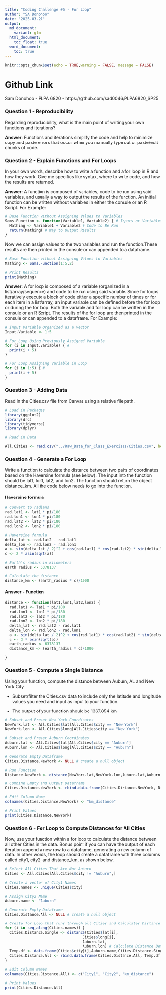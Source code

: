 ```yaml
---
title: "Coding Challenge #5 - For Loop"
author: "SA Donohoo"
date: "2025-03-27"
output:
  md_document:
    variant: gfm
  html_document:
    toc_float: true
  word_document:
    toc: true
---
```


```r
knitr::opts_chunk$set(echo = TRUE,warning = FALSE, message = FALSE)
```

# Github Link
Sam Donohoo - PLPA 6820 - https://github.com/sad0046/PLPA6820_SP25

### Question 1 - Reproducibility
Regarding reproducibility, what is the main point of writing your own functions and iterations?

**Answer**: Functions and iterations simplify the code and help to minimize copy and paste errors that occur when you manually type out or paste/edit chunks of code.

### Question 2 - Explain Functions and For Loops
In your own words, describe how to write a function and a for loop in R and how they work. Give me specifics like syntax, where to write code, and how the results are returned.

**Answer**: A function is composed of variables, code to be run using said variables, and usually a way to output the results of the function. An initial function can be written without variables in either the consule or an R Script. For Example:
```r
# Base Function without Assigning Values to Variables
Sams.Function <- function(Variable1, Variable2) { # Inputs or Variables to Be Read. Uses {}.
  Mathing <- Variable1 + Variable2 # Code to Be Run
  return(Mathing) # Way to Output Results
}
```
Now we can assign values to the two variables and run the function.These results are then printed in the consule or can appended to a dataframe.
```r
# Base Function without Assigning Values to Variables
Mathing <- Sams.Function(1:5,2)

# Print Results
print(Mathing)
```

**Answer**: A for loop is composed of a variable (organized in a list/array/sequence) and code to be run using said variable. Since for loops iteratively execute a block of code either a specific number of times or for each item in a list/array, an input variable can be defined before the for loop or during the for loop. Both the variable and for loop can be written in the consule or an R Script. The results of the for loop are then printed in the consule or can appended to a dataframe. For Example:
```r
# Input Variable Organized as a Vector
Input.Variable <- 1:5

# For Loop Using Previously Assigned Variable
for (i in Input.Variable) { # 
  print(i + 5)
}

# For Loop Assigning Variable in Loop
for (i in 1:5) { # 
  print(i + 5)
}
```

### Question 3 - Adding Data
Read in the Cities.csv file from Canvas using a relative file path.
```r
# Load in Packages
library(ggplot2)
library(drc) 
library(tidyverse)
library(dplyr)

# Read in Data

All.Cities <- read.csv("../Raw_Data_for_Class_Exercises/Cities.csv", header = TRUE, na.strings = "NA")
```

### Question 4 - Generate a For Loop
Write a function to calculate the distance between two pairs of coordinates based on the Haversine formula (see below). The input into the function should be lat1, lon1, lat2, and lon2. The function should return the object distance_km. All the code below needs to go into the function.

#### Haversine formula
```r
# Convert to radians
rad.lat1 <- lat1 * pi/180
rad.lon1 <- lon1 * pi/180
rad.lat2 <- lat2 * pi/180
rad.lon2 <- lon2 * pi/180

# Haversine formula
delta_lat <- rad.lat2 - rad.lat1
delta_lon <- rad.lon2 - rad.lon1
a <- sin(delta_lat / 2)^2 + cos(rad.lat1) * cos(rad.lat2) * sin(delta_lon / 2)^2
c <- 2 * asin(sqrt(a)) 

# Earth's radius in kilometers
earth_radius <- 6378137

# Calculate the distance
distance_km <- (earth_radius * c)/1000

```

#### Answer - Function
```r
distance <- function(lat1,lon1,lat2,lon2) {
  rad.lat1 <- lat1 * pi/180
  rad.lon1 <- lon1 * pi/180
  rad.lat2 <- lat2 * pi/180
  rad.lon2 <- lon2 * pi/180
  delta_lat <- rad.lat2 - rad.lat1
  delta_lon <- rad.lon2 - rad.lon1
  a <- sin(delta_lat / 2)^2 + cos(rad.lat1) * cos(rad.lat2) * sin(delta_lon / 2)^2
  c <- 2 * asin(sqrt(a))
  earth_radius <- 6378137
  distance_km <- (earth_radius * c)/1000

}
```

### Question 5 - Compute a Single Distance
Using your function, compute the distance between Auburn, AL and New York City 

- Subset/filter the Cities.csv data to include only the latitude and longitude values you need and input as input to your function. 

- The output of your function should be 1367.854 km

```r
# Subset and Preset New York Coordinates
NewYork.lat <- All.Cities$lat[All.Cities$city == "New York"]
NewYork.lon <- All.Cities$long[All.Cities$city == "New York"]

# Subset and Preset Auburn Coordinates
Auburn.lat <- All.Cities$lat[All.Cities$city == "Auburn"]
Auburn.lon <- All.Cities$long[All.Cities$city == "Auburn"]

# Generate Empty Dataframe
Cities.Distance.NewYork <- NULL # create a null object

# Run Function
Distance.NewYork <- distance(NewYork.lat,NewYork.lon,Auburn.lat,Auburn.lon)

# Combine Empty and Output Dataframe
Cities.Distance.NewYork <- rbind.data.frame(Cities.Distance.NewYork, Distance.NewYork)

# Edit Column Name
colnames(Cities.Distance.NewYork) <- "km_distance"

# Print Values
print(Cities.Distance.NewYork)
```

### Question 6 - For Loop to Compute Distances for All Cities
Now, use your function within a for loop to calculate the distance between all other Cities in the data. Bonus point if you can have the output of each iteration append a new row to a dataframe, generating a new column of data. In other words, the loop should create a dataframe with three columns called city1, city2, and distance_km, as shown below.

```r
# Select All Cities That Are Not Auburn
Cities <- All.Cities[All.Cities$city != "Auburn",]

# Create a vector of City1 Names
Cities.names <- unique(Cities$city)

# Assign City2 Name
Auburn.name <- "Auburn"

# Generate Empty Dataframe
Cities.Distance.All <- NULL # create a null object

# Create for Loop that runs through all Cities and Calculates Distance to Auburn
for (i in seq_along(Cities.names)) {
  Cities.Distance.Single <- distance(Cities$lat[i],
                                   Cities$long[i],
                                   Auburn.lat,
                                   Auburn.lon) # Calculate Distance Between Two Cities
  Temp.df <- data.frame(Cities$city[i],Auburn.name,Cities.Distance.Single) # Create a Row with City1, City2, and km_Distance
  Cities.Distance.All <- rbind.data.frame(Cities.Distance.All, Temp.df) # Append to Previous Datframe
}

# Edit Column Names
colnames(Cities.Distance.All) <- c("City1", "City2", "km_distance")

# Print Values
print(Cities.Distance.All)
```

